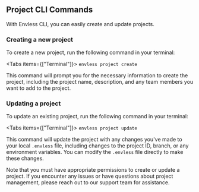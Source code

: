 
## Project CLI Commands
With Envless CLI, you can easily create and update projects.

### Creating a new project
To create a new project, run the following command in your terminal:

<Tabs items={["Terminal"]}>
  <Tab>``` envless project create ```</Tab>
</Tabs>

This command will prompt you for the necessary information to create the project, including the project name, description, and any team members you want to add to the project.

### Updating a project
To update an existing project, run the following command in your terminal:

<Tabs items={["Terminal"]}>
  <Tab>``` envless project update ```</Tab>
</Tabs>

This command will update the project with any changes you've made to your local `.envless` file, including changes to the project ID, branch, or any environment variables. You can modify the `.envless` file directly to make these changes.

Note that you must have appropriate permissions to create or update a project. If you encounter any issues or have questions about project management, please reach out to our support team for assistance.